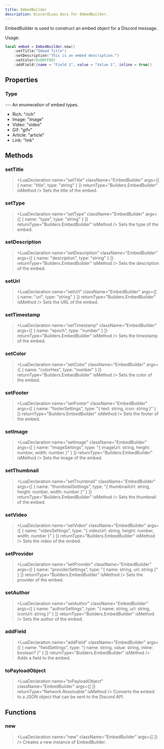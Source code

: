 ```yaml
---
title: EmbedBuilder
description: DiscordLuau docs for EmbedBuilder.
---
```

[//]: # (This file was automatically compiled through the Generator luau code under this repository)
[//]: # (if you want to edit the documentation of discord-luau, please write changes)
[//]: # (to the discord-luau repository itself, we extract the comments from discord-luau and translate)
[//]: # (them into markdown files that Nextra can interpret!)

[//]: # (----- DOCUMENT IMPORTS ----- )


[//]: # (----- DOCUMENT DESCRIPTION ----- )

EmbedBuilder is used to construct an embed object for a Discord message.

Usage:
```lua
local embed = EmbedBuilder.new()
	:setTitle("Embed Title")
	:setDescription("This is an embed description.")
	:setColor(0x00FF00)
	:addField({name = "Field 1", value = "Value 1", inline = true})
```

[//]: # (----- DOCUMENT PROPERTIES ----- )

## Properties

### Type

<LuaProperty name="EmbedBuilder.Type" type="table" />
---
An enumeration of embed types.

- Rich: "rich"
- Image: "image"
- Video: "video"
- Gif: "gifv"
- Article: "article"
- Link: "link"

[//]: # (----- DOCUMENT METHODS ----- )

## Methods

### setTitle

> <LuaDeclaration name="setTitle" className="EmbedBuilder" args={[ { name: "title", type: "string" } ]} returnType="Builders.EmbedBuilder" isMethod />
Sets the title of the embed.
### setType

> <LuaDeclaration name="setType" className="EmbedBuilder" args={[ { name: "type", type: "string" } ]} returnType="Builders.EmbedBuilder" isMethod />
Sets the type of the embed.
### setDescription

> <LuaDeclaration name="setDescription" className="EmbedBuilder" args={[ { name: "description", type: "string" } ]} returnType="Builders.EmbedBuilder" isMethod />
Sets the description of the embed.
### setUrl

> <LuaDeclaration name="setUrl" className="EmbedBuilder" args={[ { name: "url", type: "string" } ]} returnType="Builders.EmbedBuilder" isMethod />
Sets the URL of the embed.
### setTimestamp

> <LuaDeclaration name="setTimestamp" className="EmbedBuilder" args={[ { name: "epoch", type: "number" } ]} returnType="Builders.EmbedBuilder" isMethod />
Sets the timestamp of the embed.
### setColor

> <LuaDeclaration name="setColor" className="EmbedBuilder" args={[ { name: "colorHex", type: "number" } ]} returnType="Builders.EmbedBuilder" isMethod />
Sets the color of the embed.
### setFooter

> <LuaDeclaration name="setFooter" className="EmbedBuilder" args={[ { name: "footerSettings", type: "{ text: string, icon: string }" } ]} returnType="Builders.EmbedBuilder" isMethod />
Sets the footer of the embed.
### setImage

> <LuaDeclaration name="setImage" className="EmbedBuilder" args={[ { name: "imageSettings", type: "{ imageUrl: string, height: number, width: number }" } ]} returnType="Builders.EmbedBuilder" isMethod />
Sets the image of the embed.
### setThumbnail

> <LuaDeclaration name="setThumbnail" className="EmbedBuilder" args={[ { name: "thumbnailSettings", type: "{ thumbnailUrl: string, height: number, width: number }" } ]} returnType="Builders.EmbedBuilder" isMethod />
Sets the thumbnail of the embed.
### setVideo

> <LuaDeclaration name="setVideo" className="EmbedBuilder" args={[ { name: "videoSettings", type: "{ videoUrl: string, height: number, width: number }" } ]} returnType="Builders.EmbedBuilder" isMethod />
Sets the video of the embed.
### setProvider

> <LuaDeclaration name="setProvider" className="EmbedBuilder" args={[ { name: "providerSettings", type: "{ name: string, url: string }" } ]} returnType="Builders.EmbedBuilder" isMethod />
Sets the provider of the embed.
### setAuthor

> <LuaDeclaration name="setAuthor" className="EmbedBuilder" args={[ { name: "authorSettings", type: "{ name: string, url: string, iconUrl: string }" } ]} returnType="Builders.EmbedBuilder" isMethod />
Sets the author of the embed.
### addField

> <LuaDeclaration name="addField" className="EmbedBuilder" args={[ { name: "fieldSettings", type: "{ name: string, value: string, inline: boolean? }" } ]} returnType="Builders.EmbedBuilder" isMethod />
Adds a field to the embed.
### toPayloadObject

> <LuaDeclaration name="toPayloadObject" className="EmbedBuilder" args={[  ]} returnType="Network.Resolvable" isMethod />
Converts the embed to a JSON object that can be sent to the Discord API.

[//]: # (----- DOCUMENT FUNCTIONS ----- )

## Functions

### new

> <LuaDeclaration name="new" className="EmbedBuilder" args={[  ]} />
Creates a new instance of EmbedBuilder.

